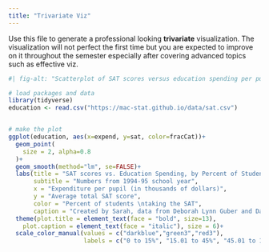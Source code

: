 ```yaml
---
title: "Trivariate Viz"
---
```


Use this file to generate a professional looking **trivariate** visualization.  The visualization will not perfect the first time but you are expected to improve on it throughout the semester especially after covering advanced topics such as effective viz.

```r
#| fig-alt: "Scatterplot of SAT scores versus education spending per pupil, seperated by the percentage of students that took the test."

# load packages and data
library(tidyverse)
education <- read.csv("https://mac-stat.github.io/data/sat.csv")


# make the plot
ggplot(education, aes(x=expend, y=sat, color=fracCat))+
  geom_point(
    size = 2, alpha=0.8
  )+
  geom_smooth(method="lm", se=FALSE)+
  labs(title = "SAT scores vs. Education Spending, by Percent of Students Tested",
       subtitle = "Numbers from 1994-95 school year",
       x = "Expenditure per pupil (in thousands of dollars)",
       y = "Average total SAT score",
       color = "Percent of students \ntaking the SAT",
       caption = "Created by Sarah, data from Deborah Lynn Guber and Danny Kaplan")+
  theme(plot.title = element_text(face = "bold", size=13),
    plot.caption = element_text(face = "italic"), size = 6)+
  scale_color_manual(values = c("darkblue","green3","red3"),
                     labels = c("0 to 15%", "15.01 to 45%", "45.01 to 100%"))



```

